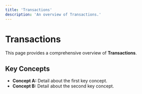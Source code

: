 ```yaml
---
title: 'Transactions'
description: 'An overview of Transactions.'
---
```


# Transactions

This page provides a comprehensive overview of **Transactions**.

## Key Concepts

* **Concept A:** Detail about the first key concept.
* **Concept B:** Detail about the second key concept.
